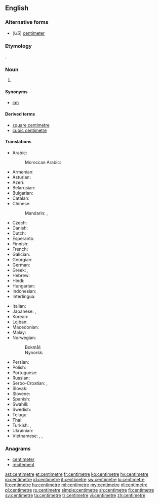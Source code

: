 {{also|centimètre}}
==English==

===Alternative forms===
* (''US'') [[centimeter]]

===Etymology===
{{borrowing|fr|centimètre|lang=en}}.

===Noun===
{{en-noun}}

# {{context|British|Canada|lang=en}} {{SI-unit|centi|metre|length}}

====Synonyms====
* [[cm]]

====Derived terms====
* [[square centimetre]]
* [[cubic centimetre]]

====Translations====
{{trans-top|one-hundredth of a metre}}
* Arabic: {{t|ar|سنتميتر|m|tr=sintimítr}}
*: Moroccan Arabic: {{t|ary|سنتيم|m|tr=santīm|sc=Arab}}
* Armenian: {{t|hy|սանտիմետր|tr=santimetr}}
* Asturian: {{t+|ast|centímetru|m}}
* Azeri: {{t|az|santimetr}}
* Belarusian: {{t|be|сантыметр|m|tr=santymétr}}
* Bulgarian: {{t+|bg|сантиметър|m|tr=santimétǎr}}
* Catalan: {{t|ca|centímetre|m}}
* Chinese:
*: Mandarin: {{t|cmn|釐米|sc=Hani}}, {{t+|cmn|厘米|tr=límǐ|sc=Hani}}
* Czech: {{t+|cs|centimetr|m}}
* Danish: {{t+|da|centimeter}}
* Dutch: {{t+|nl|centimeter}}
* Esperanto: {{t|eo|centimetro}}
* Finnish: {{t+|fi|senttimetri}}
* French: {{t+|fr|centimètre|m}}
* Galician: {{t|gl|centímetro|m}}
* Georgian: {{t|ka|სანტიმეტრი|tr=santimetri|sc=Geor}}
* German: {{t+|de|Zentimeter|m}}
* Greek: {{t+|el|εκατοστόμετρο|tr=ekatostómetro}}, {{t+|el|εκατοστό|n|tr=ekatostó}}
* Hebrew: {{t+|he|סנטימטר|m|tr=sant'imet'er}}
* Hindi: {{t|hi|सेंटीमीटर|m|tr=sēṇṭīmīṭar}}
* Hungarian: {{t+|hu|centiméter}}
* Indonesian: {{t+|id|sentimeter}}
* Interlingua: {{t|ia|centimetro}}
{{trans-mid}}
* Italian: {{t+|it|centimetro|m}}
* Japanese: {{t+|ja|センチメートル|tr=senchimētoru}}, {{t+|ja|センチ|tr=senchi}}
* Korean: {{t+|ko|센티미터|tr=sentimiteo|sc=Hang}}
* Lojban: {{qualifier|lujvo}} {{t|jbo|centre}}
* Macedonian: {{t|mk|сантиметар|m|tr=santimétar}}
* Malay: {{t|ms|sentimeter}}
* Norwegian:
*: Bokmål: {{t|no|centimeter|m}}
*: Nynorsk: {{t|nn|centimeter|m}}
* Persian: {{t|fa|سانتی‌متر}}
* Polish: {{t+|pl|centymetr|m}}
* Portuguese: {{t+|pt|centímetro|m}}
* Russian: {{t+|ru|сантиметр|m|tr=santimétr}}
* Serbo-Croatian: {{t|sh|центиметар|m|sc=Cyrl}}, {{t+|sh|centimetar|m}}
* Slovak: {{t|sk|centimeter|m}}
* Slovene: {{t|sl|centimeter|m}}
* Spanish: {{t+|es|centímetro|m}}
* Swahili: {{t+|sw|sentimeta}}
* Swedish: {{t+|sv|centimeter|c}}
* Telugu: {{t|te|సెంటీమీటరు|tr=seṇṭīmīṭaru}}
* Thai: {{t|th|เซนติเมตร|tr=sayntìmáyt}}
* Turkish: {{t+|tr|santimetre}}, {{t+|tr|santim}}
* Ukrainian: {{t|uk|сантиметр|m|tr=santymétr}}
* Vietnamese: {{t+|vi|xentimét}}, {{t+|vi|xen-ti-mét}}, {{t+|vi|xăng-ti-mét}}
{{trans-bottom}}

===Anagrams===
* [[centimeter#English|centimeter]]
* [[recitement#English|recitement]]

[[ast:centimetre]]
[[et:centimetre]]
[[fr:centimetre]]
[[ko:centimetre]]
[[hy:centimetre]]
[[io:centimetre]]
[[id:centimetre]]
[[it:centimetre]]
[[sw:centimetre]]
[[lo:centimetre]]
[[lt:centimetre]]
[[hu:centimetre]]
[[ml:centimetre]]
[[my:centimetre]]
[[nl:centimetre]]
[[pl:centimetre]]
[[ru:centimetre]]
[[simple:centimetre]]
[[sh:centimetre]]
[[fi:centimetre]]
[[sv:centimetre]]
[[ta:centimetre]]
[[tr:centimetre]]
[[vi:centimetre]]
[[zh:centimetre]]